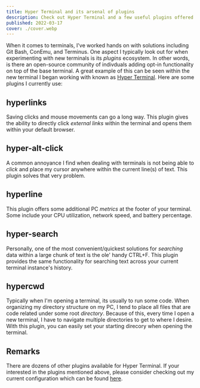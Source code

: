 ```yaml
---
title: Hyper Terminal and its arsenal of plugins
description: Check out Hyper Terminal and a few useful plugins offered by its community.
published: 2022-03-17
cover: ./cover.webp
---
```


When it comes to terminals, I've worked hands on with solutions including Git Bash, ConEmu, and
Terminus. One aspect I typically look out for when experimenting with new terminals is its _plugins_
ecosystem. In other words, is there an open-source community of indivduals adding opt-in
functionality on top of the base terminal. A great example of this can be seen within the new
terminal I began working with known as [Hyper Terminal][hyper]. Here are some plugins I currently
use:

## hyperlinks

Saving clicks and mouse movements can go a long way. This plugin gives the ability to directly click
_external links_ within the terminal and opens them within your default browser.

## hyper-alt-click

A common annoyance I find when dealing with terminals is not being able to _click_ and place my
cursor anywhere within the current line(s) of text. This plugin solves that very problem.

## hyperline

This plugin offers some additional PC _metrics_ at the footer of your terminal. Some include your
CPU utilization, network speed, and battery percentage.

## hyper-search

Personally, one of the most convenient/quickest solutions for _searching_ data within a large chunk
of text is the ole' handy CTRL+F. This plugin provides the same functionality for searching text
across your current terminal instance's history.

## hypercwd

Typically when I'm opening a terminal, its usually to run some code. When organizing my directory
structure on my PC, I tend to place all files that are code related under some root _directory_.
Because of this, every time I open a new terminal, I have to navigate multiple directories to get to
where I desire. With this plugin, you can easily set your starting direcory when opening the
terminal.

## Remarks

There are dozens of other plugins available for Hyper Terminal. If your interested in the plugins
mentioned above, please consider checking out my current configuration which can be found
[here][gist].

[hyper]: https://hyper.is/
[gist]: https://gist.github.com/penrodlol/8ef36b7970b75d35fe69f1e78ab7b894
